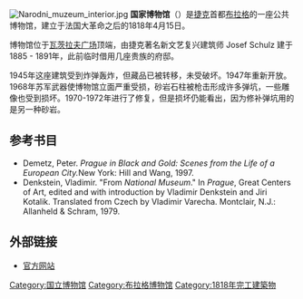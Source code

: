 {{Infobox museum
| name = 国家博物馆
| native_name = Národní muzeum
| native_name_lang = cz
| logo =
| image = [[File:Museo_nazionale_di_Praga_dopo_il_restauro_2011-2018.jpg|350px]]
| caption = 国家博物馆
| map_type = 
| coordinates = {{coord|50.078831|14.430797}}
| latitude =
| former_name =
| established = {{Start date|1818|04|15}}
| location = {{捷克}}[[布拉格|布拉格]]
| type =
| collection_size = 400萬件
| website = {{URL|http://www.nm.cz/}}
}}
[[Image:Narodni_muzeum_interior.jpg|thumb]]
'''国家博物馆'''（{{lang-cs|Národní muzeum}}）是[[捷克|捷克]]首都[[布拉格|布拉格]]的一座公共博物馆，建立于法国大革命之后的1818年4月15日。

博物馆位于[[瓦茨拉夫广场|瓦茨拉夫广场]]顶端，由捷克著名新文艺复兴建筑师 Josef Schulz 建于1885 - 1891年，此前临时借用几座贵族的府邸。 

1945年这座建筑受到炸弹轰炸，但藏品已被转移，未受破坏。1947年重新开放。1968年苏军武器使博物馆立面严重受损，砂岩石柱被枪击形成许多弹坑，一些雕像也受到损坏。1970-1972年进行了修复，但是损坏仍能看出，因为修补弹坑用的是另一种砂岩。<!-- in 1972年到1978年修建[[布拉格地铁|布拉格地铁]]时，博物馆也受到损坏。The Opening of the [[North-South_Highway_(Prague)|North-South Highway]] in 1978 on two sides of building resulted in the museum being cut off from city infrastructure. This also lead to the building suffering from an excessive noise level, a dangerously high level of dust and constant vibrations from heavy road traffic. -->

==参考书目==
*Demetz, Peter. ''Prague in Black and Gold: Scenes from the Life of a European City.''New York: Hill and Wang, 1997.
*Denkstein, Vladimir. "From ''National Museum''." In ''Prague'', Great Centers of Art, edited and with introduction by Vladimir Denkstein and Jiri Kotalik. Translated from Czech by Vladimir Varecha. Montclair, N.J.: Allanheld & Schram, 1979.

==外部链接==
{{Commons|Category:Narodni_muzeum|National Museum (Prague)}}
*[https://web.archive.org/web/20190613123711/https://www.nm.cz/ 官方网站]

{{coord|50|04|43.79|N|14|25|50.87|E|type:landmark|display=title}}

{{Authority control}}
[[Category:国立博物馆|Category:国立博物馆]]
[[Category:布拉格博物馆|Category:布拉格博物馆]]
[[Category:1818年完工建築物|Category:1818年完工建築物]]